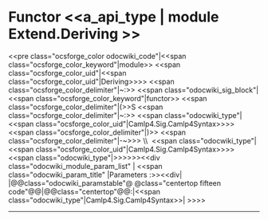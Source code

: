 =Functor <<a_api_type | module Extend.Deriving >> =
<<pre class="ocsforge_color odocwiki_code"|<<span class="ocsforge_color_keyword"|module>> <<span class="ocsforge_color_uid"|<<span class="ocsforge_color_uid"|Deriving>>>> <<span class="ocsforge_color_delimiter"|~:>> <<span class="odocwiki_sig_block"|<<span class="ocsforge_color_keyword"|functor>> <<span class="ocsforge_color_delimiter"|(>>S <<span class="ocsforge_color_delimiter"|~:>> <<span class="odocwiki_type"|<<span class="ocsforge_color_uid"|Camlp4.Sig.Camlp4Syntax>>>><<span class="ocsforge_color_delimiter"|)>> <<span class="ocsforge_color_delimiter"|-~>>> \\  <<span class="odocwiki_type"|<<span class="ocsforge_color_uid"|Camlp4.Sig.Camlp4Syntax>>>><<span class="odocwiki_type"|>>>>>><<div class="odocwiki_module_param_list" | <<span class="odocwiki_param_title" |Parameters :>><<div|
|@@class="odocwiki_paramstable"@ @class="centertop fifteen code"@@{{{S}}}|@@class="centertop"@@:|<<span class="odocwiki_type"|Camlp4.Sig.Camlp4Syntax>>|
>>>>

----
